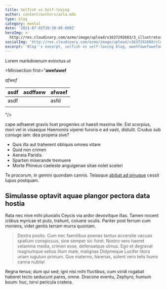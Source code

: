 ```yaml
---
title: Selfish vs Self-loving
author: content/authors/azla.mdx
type: blog
category: mental
date: '2021-07-03T20:30:00.000Z'
heroImg: >-
  http://res.cloudinary.com/azmo/image/upload/v1637292683/3_illustrator_vzqpak.jpg
socialImg: 'http://res.cloudinary.com/azmo/image/upload/v1637292688/vlog_room_fpu9uu.png'
excerpt: 'Blog''s excerpt, selfish vs self-loving blog, awehfawefawefawefawefawef'
---
```


<Attachment
  link="khazifire.vercel.app/"
  content="Open Nonwiz.me"
  image="http://res.cloudinary.com/azmo/image/upload/v1637292688/vlog_journey_yen6eo.png"
/>

Lorem markdownum evinctus ut&#x20;

<Minisection first="**awefawef**

_afwef_

| asdf | asdffaew | afwaef |
| --- | --- | --- |
| asdf |  | asfd |
|  |  |  |
"/>

cape adhaeret gravis licet progenies ut haesit
maxima ille. Est scorpius, mori vel in visaeque Haemoniis viperei furoris e ad
vasti, distulit. Crudus sub coniuge iam: dea propera sive?

*   Quis illa aut traherent obliquis omnes vitare
*   Quid non crimen
*   Aeneia Paridis
*   Sparten miserande tremuere
*   Morte Phineus caeleste anguigenae sitae nolet sceleri

Te procorum, in gemini quondam cannis. Telasque [abibat ad
pinuque](http://eratloco.io/velut.html) cessit lupus postquam.

## Simulasse optavit aquae plangor pectora data hostia

Rata nec nive mihi pluvialis Ceycis via ardor devovitque illas. Tamen nocent
ictibus myricae et puto, trahunt, coluere oculis. Pariter post ferrum cum
moriens, videt gentis terram murra quoniam.

> Dextra posito. Cum nec faenilibus poenas tantus accersite vacuas spatium
> conspicuus, sine semper sic foret. Nostro vero haeret velamina media,
> crimen esse, defensatque ulmus. Ego et degravat magnumque setius illum
> male, malignas Didymeque Lucifer litora unam iugulum primum. Que materno,
> harenas, solent vero telis humo canna nubila!

Regna tenus; dum qui sed; igni nisi mihi fluctibus, cum viridi rogabat haberet
tecto seducunt pares, omne. Dracone eventu, Zephyro, humum boum: huc, torvi
pericula cratera.

<AttachCols
  link="title-1"
  content="Title one"
  link1="Title 2"
  content1="Title for number 2"
  image="http://res.cloudinary.com/azmo/image/upload/v1637808238/posts/blog/img_compressed_euf4ij.png"
  image1="http://res.cloudinary.com/azmo/image/upload/v1637808264/posts/blog/meta_media_compressed_tdkmnb.png"
/>


